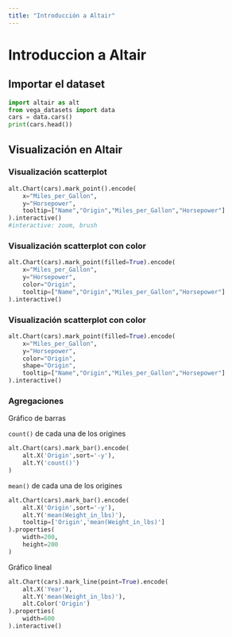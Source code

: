 ```yaml
---
title: "Introducción a Altair"
---
```


# Introduccion a Altair


## Importar el dataset

```python
import altair as alt
from vega_datasets import data
cars = data.cars()
print(cars.head())
```

## Visualización en Altair

### Visualización scatterplot

```python

alt.Chart(cars).mark_point().encode(
    x="Miles_per_Gallon",
    y="Horsepower",
    tooltip=["Name","Origin","Miles_per_Gallon","Horsepower"]
).interactive()
#interactive: zoom, brush

```

### Visualización scatterplot con color

```python
alt.Chart(cars).mark_point(filled=True).encode(
    x="Miles_per_Gallon",
    y="Horsepower",
    color="Origin",
    tooltip=["Name","Origin","Miles_per_Gallon","Horsepower"]
).interactive()

```

### Visualización scatterplot con color


```python
alt.Chart(cars).mark_point(filled=True).encode(
    x="Miles_per_Gallon",
    y="Horsepower",
    color="Origin",
    shape="Origin",
    tooltip=["Name","Origin","Miles_per_Gallon","Horsepower"]
).interactive()

```

### Agregaciones

Gráfico de barras

`count()` de cada una de los origines
```python
alt.Chart(cars).mark_bar().encode(
    alt.X('Origin',sort='-y'),
    alt.Y('count()')
)

```

`mean()` de cada una de los origines

```python
alt.Chart(cars).mark_bar().encode(
    alt.X('Origin',sort='-y'),
    alt.Y('mean(Weight_in_lbs)'),
    tooltip=['Origin','mean(Weight_in_lbs)']
).properties(
    width=200,
    height=200
)
```

Gráfico lineal

```python
alt.Chart(cars).mark_line(point=True).encode(
    alt.X('Year'),
    alt.Y('mean(Weight_in_lbs)'),
    alt.Color('Origin')
).properties(
    width=600
).interactive()
```

